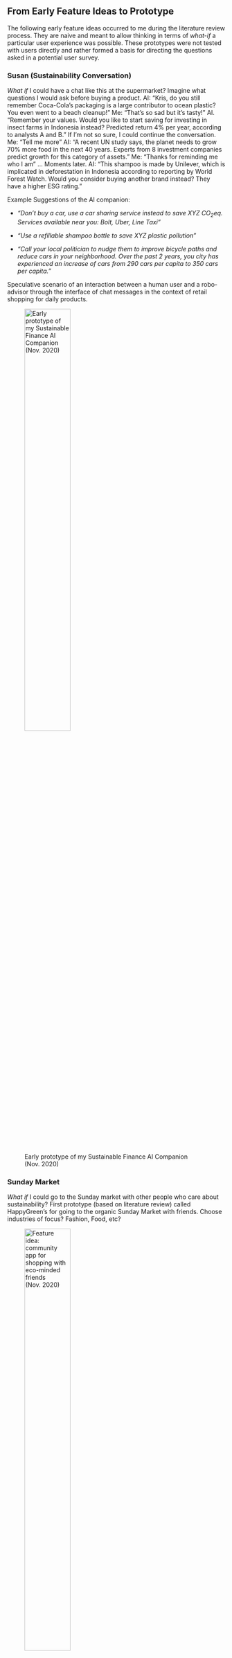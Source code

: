 ```{=mdx}
import MyEmbed from '/src/components/Embed'
import Figure from '/src/components/Figure'
import Watch from '../images/prototypes/ai-watch.png'
import Susan from '../images/prototypes/susan-pink-app.png'
```
## From Early Feature Ideas to Prototype

The following early feature ideas occurred to me during the literature review process. They are naive and meant to allow thinking in terms of *what-if* a particular user experience was possible. These prototypes were not tested with users directly and rather formed a basis for directing the questions asked in a potential user survey.

### Susan (Sustainability Conversation)

*What if* I could have a chat like this at the supermarket? Imagine what questions I would ask before buying a product. AI: "Kris, do you still remember Coca-Cola's packaging is a large contributor to ocean plastic? You even went to a beach cleanup!" Me: "That's so sad but it's tasty!" AI. "Remember your values. Would you like to start saving for investing in insect farms in Indonesia instead? Predicted return 4% per year, according to analysts A and B." If I'm not so sure, I could continue the conversation. Me: "Tell me more" AI: "A recent UN study says, the planet needs to grow 70% more food in the next 40 years. Experts from 8 investment companies predict growth for this category of assets." Me: "Thanks for reminding me who I am" ... Moments later. AI: "This shampoo is made by Unilever, which is implicated in deforestation in Indonesia according to reporting by World Forest Watch. Would you consider buying another brand instead? They have a higher ESG rating."

Example Suggestions of the AI companion:

-   *"Don't buy a car, use a car sharing service instead to save XYZ CO~2~eq. Services available near you: Bolt, Uber, Line Taxi"*

-   *"Use a refillable shampoo bottle to save XYZ plastic pollution"*

-   *"Call your local politician to nudge them to improve bicycle paths and reduce cars in your neighborhood. Over the past 2 years, you city has experienced an increase of cars from 290 cars per capita to 350 cars per capita."*

Speculative scenario of an interaction between a human user and a robo-advisor through the interface of chat messages in the context of retail shopping for daily products.

::: {.content-hidden unless-format="pdf"}
![Early prototype of my Sustainable Finance AI Companion (Nov. 2020)](./images/prototypes/susan-pink-app.png){width="50%"}
:::

```{=mdx}
<Figure
  caption="Early prototype of my Sustainable Finance AI Companion (Nov. 2020)"
  src={Susan}
/>
```
### Sunday Market

*What if* I could go to the Sunday market with other people who care about sustainability? First prototype (based on literature review) called HappyGreen's for going to the organic Sunday Market with friends. Choose industries of focus? Fashion, Food, etc?

::: {.content-hidden unless-format="pdf"}
![Feature idea: community app for shopping with eco-minded friends (Nov. 2020)](./images/prototypes/happygreen.png){width="50%"}
:::

<MyEmbed src="https://framer.com/embed/HappyGreen-s--b6BsD3AvB9LOehpEFVAu/DGVOYRTex?highlights=0" text="Loading Sunday Market..." />

### True Cost

*What if* I you could see the actual cost of each product including externalities?

::: {.content-hidden unless-format="pdf"}
![Feature idea: True Cost (Nov. 2020)](./images/prototypes/true-cost.png){width="50%"}
:::

<MyEmbed src="https://www.figma.com/embed?embed_host=share&url=https%3A%2F%2Fwww.figma.com%2Ffile%2FcAgbLs3UzAI5TnmjOipjZ5%2FTrue-Cost%3Fnode-id%3D0%253A1" text="Loading True Cost..." />

### How Far?

*What if* the exact distance traveled by a product to reach me was clearly displayed during shopping? Seeing precise transportation distances and associated emissions could immediately clarify the environmental impact of buying local versus imported goods. Such transparency might encourage consumers to prioritize local and sustainable sourcing.

::: {.content-hidden unless-format="pdf"}
![Feature idea: How far? (Nov. 2020)](./images/prototypes/how-far.png){width="50%"}
:::

<MyEmbed src="https://www.figma.com/embed?embed_host=share&url=https%3A%2F%2Fwww.figma.com%2Ffile%2FY1PlFrLRvyu7lI2KvAILe4%2FHow-Far%253F%3Fnode-id%3D0%253A1%26t%3Dn2uEPPaN4pknSaVh-1" text="Loading 'How Far?'..." />

### Country Profiles

*What if* I knew my country's top pollution sources? I could instantly access detailed insights into my country’s primary sources of pollution? Having clear, accessible data on national environmental challenges might empower consumers to support policies, businesses, and lifestyle changes that address critical sustainability issues.

::: {.content-hidden unless-format="pdf"}
![Feature idea: Country Profile (Nov. 2020)](./images/prototypes/country-profile.png){width="50%"}
:::

<MyEmbed src="https://www.figma.com/embed?embed_host=share&url=https%3A%2F%2Fwww.figma.com%2Ffile%2Fx2OIzYHACJTr6xnzHkrdeQ%2FCountry-Profiles%3Fnode-id%3D0%253A1%26t%3DW82SgRzgzbAaHImo-1" text="Loading Country Profiles..." />

### Know Your Company (KYC)

*What if* I could KYC the companies I interact with? This is a common practice for banks, they need to KYC "Know Your Client". As a consumer, could I approach companies in a similar way to banks - using "Know Your Company" (KYC) for daily interactions with businesses? Possibly detailed transparency about corporate sustainability, ethics, and practices would enable consumers to engage only with companies whose values align closely with my own. Similary, *What if* I could "Speak Truth to Power", affecting companies with truth? Consolidate user feedback for companies.

### CO~2~eq Flex

*What if* I could show off how much CO~2~eq I have retired? What if I could showcase my contributions to reducing carbon emissions, similar to how fitness achievements are shared? A visual display or "badge" reflecting my environmental impact could encourage others, creating a ripple effect of positive behavior and raising community awareness about personal sustainability efforts.

### Sustainability Watch

*What if* I could see all my sustainability data on a wearable device in the right context? My wearable device could provide instant, contextually relevant sustainability data throughout my day? Imagine checking my watch during shopping or commuting and instantly seeing personalized, actionable insights that help me make more eco-friendly decisions seamlessly integrated into my daily routine.

::: {.content-hidden unless-format="pdf"}
![Feature idea: Sustainability Watch (Nov. 2020)](./images/prototypes/ai-watch.png){width="50%"}
:::

<Figure caption="Sustainability Watch" src={Watch} />

### Narrative Layouts

*What if* I spent 5 minutes every day with a guide who could help me make more eco-friendly choices? How should the layout storyline be structured? Well it’s like Strava (that running app) for sustainability… or if you have heard of Welltory. I believe sustainable choices that would improve my life.. be it what I consume, save, invest, etc.. so I’m trying to design an app around this idea. I'm basically building the UX of AI.. focused on sustainability. How should the layout storyline be structured? Well it's like Strava (that running app) for sustainability... or if you have heard of Welltory. I believe if I spent 5 minutes every day with a guide who could help me make more eco-friendly choices that would improve my life.. be it what I consume, save, invest, etc.. so I'm trying to design an app around this idea.

::: {.content-hidden unless-format="pdf"}
![Feature idea: Narrative Layouts (Nov. 2020)](./images/prototypes/narrative.png){width="50%"}
:::

<MyEmbed src="https://www.figma.com/embed?embed_host=share&url=https%3A%2F%2Fwww.figma.com%2Ffile%2FnTh1LsECxFABEZPE7pSFgw%2FDid-you-know%253F%3Fnode-id%3D0%253A1" text="Loading Prototype..." />

### Shopping Divest

*What if* I you could build a community based on what I buy? Or join existing communities based explicitly on sustainable consumption habits? By sharing my purchasing choices and sustainability experiences with others, perhaps we could collectively amplify the positive impact of our eco-conscious decisions.

::: {.content-hidden unless-format="pdf"}
![Feature idea: Narrative (Nov. 2020)](./images/prototypes/shopping-divest.png){width="50%"}
:::

<MyEmbed src="https://www.figma.com/embed?embed_host=share&url=https%3A%2F%2Fwww.figma.com%2Ffile%2Fw7LqdSzACgz9ghuTcrSxgk%2FDivest%3Fnode-id%3D0%253A1" text="Loading Shopping Divest..." />

## Mapping Feature Ideas to Theory of Planned Behavior

| Type of Feature | Specific Features | Purpose | Rationale |
|---------------|---------------|---------------|---------------------------|
| **Transparency & Impact Intel** | **True Cost, How Far?, Country Profiles, KYC** | Surface hard-to-see facts so choices feel data-backed | Make sense of complex sustainability data, so the user can quickly grasp hidden externalities, supply-chain distance, CO2 footprints, or a comapny's ESG record. |
| **Personal Coach & Nudge Engine** | **Susan Chatbot, Sustainability Watch, Narrative Layouts** | Give real-time, context-aware advice that steers decisions | These features work like a pocket mentor: chat UI, wearable devices, or daily storylines that nudge the user toward greener action. |
| **Social & Collective Flex** | **Sunday Market, Shopping Divest, CO₂ Flex** | Use friends, status, or crowd power to boost motivation | These ideas thrive on group shopping, community leaderboards, or brag-worthy carbon “badges,” focusing on social proof and friendly competition. |

: Categorizing early feature ideas by purpose and rationale.

While these feature ideas were developed independently, before I knew the Theory of Planned Behavior existed, the following is an attempt to organize the features according to TPB constructs.

| Type of Feature | TPB Construct | Meaning | Rationale |
|---------------|---------------|---------------|---------------------------|
| **Transparency & Impact Intel** | **Attitude towards the behavior** | *“Do I think acting sustainably is good and worth it?”* | By exposing hidden costs, supply-chain distance, and ESG scores, these features shape positive (or negative) evaluations of a purchase. |
| **Personal Coach & Nudge Engine** | **Perceived behavioral control** | *“Can I actually pull this off?”* | Real-time tips from Susan or a smartwatch lower friction, boosting a user’s sense that greener behaviour is doable. |
| **Social & Collective Flex** | **Subjective norms** | *“Do the people around me expect this?”* | Sunday-Market meet-ups, carbon badges, and community feeds make sustainable choices visible and socially reinforced. |

: Early feature ideas mapped to Theory of Planned Behavior.
